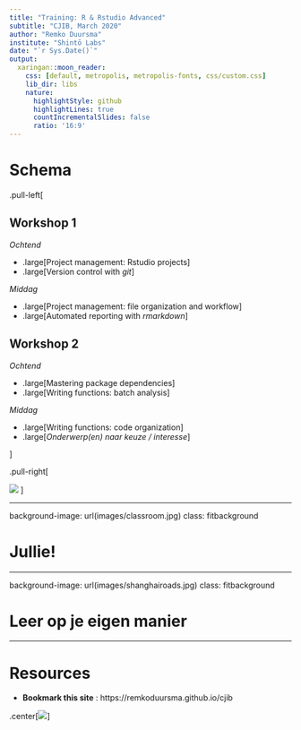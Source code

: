 ```yaml
---
title: "Training: R & Rstudio Advanced"
subtitle: "CJIB, March 2020"
author: "Remko Duursma"
institute: "Shintō Labs"
date: "`r Sys.Date()`"
output:
  xaringan::moon_reader:
    css: [default, metropolis, metropolis-fonts, css/custom.css]
    lib_dir: libs
    nature:
      highlightStyle: github
      highlightLines: true
      countIncrementalSlides: false
      ratio: '16:9'
---
```



# Schema

.pull-left[

## Workshop 1

*Ochtend* 

- .large[Project management: Rstudio projects]
- .large[Version control with *git*]

*Middag*

- .large[Project management: file organization and workflow]
- .large[Automated reporting with *rmarkdown*]


## Workshop 2

*Ochtend*

- .large[Mastering package dependencies]
- .large[Writing functions: batch analysis]


*Middag*

- .large[Writing functions: code organization]
- .large[*Onderwerp(en) naar keuze / interesse*]


]

.pull-right[

  ![](images/trainschedule.png)
]





---

background-image: url(images/classroom.jpg)
class: fitbackground

# Jullie!





---

background-image: url(images/shanghairoads.jpg)
class: fitbackground

# Leer op je eigen manier



---

# Resources

- **Bookmark this site** : https://remkoduursma.github.io/cjib

.center[![](images/learningguide.png)]





